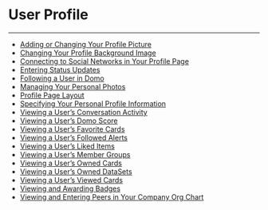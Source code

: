 


User Profile
============
***
* [Adding or Changing Your Profile Picture](..\..\article\adding_or_changing_your_profile_picture\index.qmd)
* [Changing Your Profile Background Image](..\..\article\changing_your_profile_background_image\index.qmd)
* [Connecting to Social Networks in Your Profile Page](..\..\article\connecting_to_social_networks_in_your_profile_page\index.qmd)
* [Entering Status Updates](..\..\article\entering_status_updates\index.qmd)
* [Following a User in Domo](..\..\article\following_a_user_in_domo\index.qmd)
* [Managing Your Personal Photos](..\..\article\managing_your_personal_photos\index.qmd)
* [Profile Page Layout](..\..\article\profile_page_layout\index.qmd)
* [Specifying Your Personal Profile Information](..\..\article\specifying_your_personal_profile_information\index.qmd)
* [Viewing a User's Conversation Activity](..\..\article\viewing_a_users_conversation_activity\index.qmd)
* [Viewing a User's Domo Score](..\..\article\viewing_a_users_domo_score\index.qmd)
* [Viewing a User's Favorite Cards](..\..\article\viewing_a_users_favorite_cards\index.qmd)
* [Viewing a User's Followed Alerts](..\..\article\viewing_a_users_followed_alerts\index.qmd)
* [Viewing a User's Liked Items](..\..\article\viewing_a_users_liked_items\index.qmd)
* [Viewing a User's Member Groups](..\..\article\viewing_a_users_member_groups\index.qmd)
* [Viewing a User's Owned Cards](..\..\article\viewing_a_users_owned_cards\index.qmd)
* [Viewing a User's Owned DataSets](..\..\article\viewing_a_users_owned_datasets\index.qmd)
* [Viewing a User's Viewed Cards](..\..\article\viewing_a_users_viewed_cards\index.qmd)
* [Viewing and Awarding Badges](..\..\article\viewing_and_awarding_badges\index.qmd)
* [Viewing and Entering Peers in Your Company Org Chart](..\..\article\viewing_and_entering_peers_in_your_company_org_chart\index.qmd)
